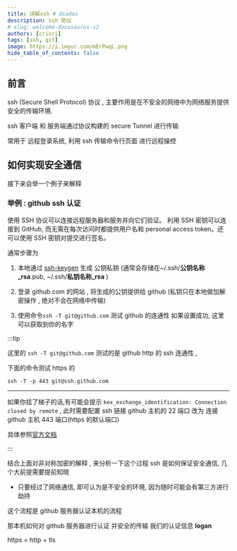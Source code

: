 ```yaml
---
title: 详解ssh # dsadas
description: ssh 协议
# slug: welcome-docusaurus-v2
authors: [crisri]
tags: [ssh, git]
image: https://i.imgur.com/mErPwqL.png
hide_table_of_contents: false
---
```


## 前言

ssh (Secure Shell Protocol) 协议 , 主要作用是在不安全的网络中为网络服务提供安全的传输环境.

ssh 客户端 和 服务端通过协议构建的 secure Tunnel 进行传输

常用于 远程登录系统, 利用 ssh 传输命令行页面 进行远程操控

<!--truncate-->

## 如何实现安全通信


接下来会举一个例子来解释

### 举例 : github ssh 认证

使用 SSH 协议可以连接远程服务器和服务并向它们验证。 利用 SSH 密钥可以连接到 GitHub, 而无需在每次访问时都提供用户名和 personal access token。还可以使用 SSH 密钥对提交进行签名。

通常步骤为

1. 本地通过 [ssh-keygen](https://zh.wikipedia.org/zh-hk/Ssh-keygen) 生成 公钥私钥 (通常会存储在~/.ssh/**公钥名称\_rsa**.pub, ~/.ssh/**私钥名称\_rsa** )

2. 登录 github.com 的网站 , 将生成的公钥提供给 github (私钥只在本地做加解密操作 , 绝对不会在网络中传输)

3. 使用命令`ssh -T git@github.com` 测试 github 的连通性 如果设置成功, 这里可以获取到你的名字

:::tip

这里的 `ssh -T git@github.com` 测试的是 github http 的 ssh 连通性 ,

下面的命令测试 https 的

`ssh -T -p 443 git@ssh.github.com`

---

如果你挂了梯子的话,有可能会提示 `kex_exchange_identification: Connection closed by remote` , 此时需要配置 ssh 链接 github 主机的 22
端口 改为 连接 github 主机 443 端口(https 的默认端口)

具体参照[官方文档](https://docs.github.com/zh/authentication/troubleshooting-ssh/using-ssh-over-the-https-port#enabling-ssh-connections-over-https)

:::

结合上面对非对称加密的解释 , 来分析一下这个过程 ssh 是如何保证安全通信, 几个大前提需要提前知晓

- 只要经过了网络通信, 即可认为是不安全的环境, 因为随时可能会有第三方进行劫持



这个流程是 github 服务器认证本机的流程

那本机如何对 github 服务器进行认证 并安全的传输 我们的认证信息 **logan**

https = http + tls 

